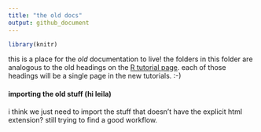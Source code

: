 ```yaml
---
title: "the old docs"
output: github_document
---
```


```r
library(knitr)
```

this is a place for the _old_ documentation to live! the folders in this folder
are analogous to the old headings on the 
[R tutorial page](https://www.reed.edu/data-at-reed/resources/R/index.html). 
each of those headings will be a single page in the new tutorials. :-)



#### importing the old stuff (hi leila)

i think we just need to import the stuff that doesn't have the explicit html extension?
still trying to find a good workflow.



